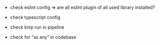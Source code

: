- check eslint config
  => are all eslint plugin of all used library installed?

- check typescript config

- check knip run in pipeline

- check for “as any” in codebase
